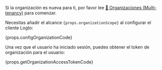 Si la organización es nueva para ti, por favor lee [🏢 Organizaciones (Multi-tenancy)](/organizations) para comenzar.

Necesitas añadir el alcance <code>{props.organizationScope}</code> al configurar el cliente Logto:

{props.configOrganizationCode}

Una vez que el usuario ha iniciado sesión, puedes obtener el token de organización para el usuario:

{props.getOrganizationAccessTokenCode}

